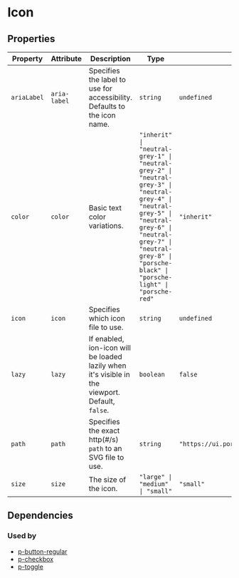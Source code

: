 # Icon



<!-- Auto Generated Below -->


## Properties

| Property    | Attribute    | Description                                                                                     | Type                                                                                                                                                                                                                               | Default                                    |
| ----------- | ------------ | ----------------------------------------------------------------------------------------------- | ---------------------------------------------------------------------------------------------------------------------------------------------------------------------------------------------------------------------------------- | ------------------------------------------ |
| `ariaLabel` | `aria-label` | Specifies the label to use for accessibility. Defaults to the icon name.                        | `string`                                                                                                                                                                                                                           | `undefined`                                |
| `color`     | `color`      | Basic text color variations.                                                                    | `"inherit" \| "neutral-grey-1" \| "neutral-grey-2" \| "neutral-grey-3" \| "neutral-grey-4" \| "neutral-grey-5" \| "neutral-grey-6" \| "neutral-grey-7" \| "neutral-grey-8" \| "porsche-black" \| "porsche-light" \| "porsche-red"` | `"inherit"`                                |
| `icon`      | `icon`       | Specifies which icon file to use.                                                               | `string`                                                                                                                                                                                                                           | `undefined`                                |
| `lazy`      | `lazy`       | If enabled, ion-icon will be loaded lazily when it's visible in the viewport. Default, `false`. | `boolean`                                                                                                                                                                                                                          | `false`                                    |
| `path`      | `path`       | Specifies the exact http(#/s) `path` to an SVG file to use.                                       | `string`                                                                                                                                                                                                                           | `"https://ui.porsche.com/cdn/0.0.3/icon/"` |
| `size`      | `size`       | The size of the icon.                                                                           | `"large" \| "medium" \| "small"`                                                                                                                                                                                                   | `"small"`                                  |


## Dependencies

### Used by

 - [p-button-regular](#/action/button-regular)
 - [p-checkbox](#/form/checkbox)
 - [p-toggle](#/form/toggle)